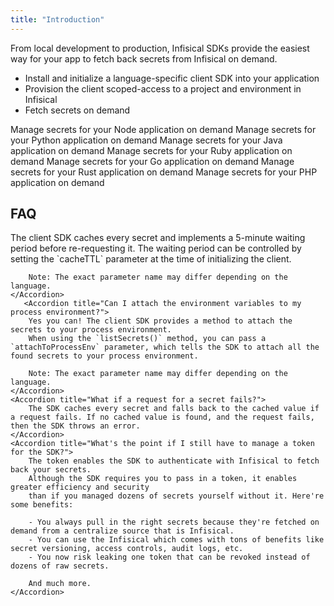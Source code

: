 ```yaml
---
title: "Introduction"
---
```


From local development to production, Infisical SDKs provide the easiest way for your app to fetch back secrets from Infisical on demand.

-   Install and initialize a language-specific client SDK into your application
-   Provision the client scoped-access to a project and environment in Infisical
-   Fetch secrets on demand

<CardGroup cols={2}>
    <Card title="Node" href="/sdks/languages/node" icon="node" color="#68a063">
        Manage secrets for your Node application on demand
    </Card>
    <Card href="/sdks/languages/python" title="Python" icon="python" color="#4c8abe">
        Manage secrets for your Python application on demand
    </Card>
    <Card href="/sdks/languages/java" title="Java" icon="java" color="#e41f23">
        Manage secrets for your Java application on demand
    </Card>
    <Card href="/sdks/languages/ruby" title="Ruby" icon="gem" color="#ac0d01">
        Manage secrets for your Ruby application on demand
    </Card>
    <Card href="/sdks/languages/go" title="Golang" icon="golang" color="#00add8">
        Manage secrets for your Go application on demand
    </Card>
    <Card href="/sdks/languages/rust" title="Rust" icon="rust" color="#cd412b">
        Manage secrets for your Rust application on demand
    </Card>
    <Card href="/sdks/languages/php" title="PHP" icon="php" color="#787cb4">
        Manage secrets for your PHP application on demand
    </Card>
</CardGroup>

## FAQ

<AccordionGroup>
    <Accordion title="Isn't it inefficient if my app makes a request every time it needs a secret?">
        The client SDK caches every secret and implements a 5-minute waiting period before
        re-requesting it. The waiting period can be controlled by setting the `cacheTTL` parameter at
        the time of initializing the client.
        
        Note: The exact parameter name may differ depending on the language.
    </Accordion>
       <Accordion title="Can I attach the environment variables to my process environment?">
        Yes you can! The client SDK provides a method to attach the secrets to your process environment.
        When using the `listSecrets()` method, you can pass a `attachToProcessEnv` parameter, which tells the SDK to attach all the found secrets to your process environment.
        
        Note: The exact parameter name may differ depending on the language.
    </Accordion>
    <Accordion title="What if a request for a secret fails?">
        The SDK caches every secret and falls back to the cached value if a request fails. If no cached value is found, and the request fails, then the SDK throws an error.
    </Accordion>
    <Accordion title="What's the point if I still have to manage a token for the SDK?">
        The token enables the SDK to authenticate with Infisical to fetch back your secrets.
        Although the SDK requires you to pass in a token, it enables greater efficiency and security
        than if you managed dozens of secrets yourself without it. Here're some benefits:

        - You always pull in the right secrets because they're fetched on demand from a centralize source that is Infisical.
        - You can use the Infisical which comes with tons of benefits like secret versioning, access controls, audit logs, etc.
        - You now risk leaking one token that can be revoked instead of dozens of raw secrets.

        And much more.
    </Accordion>

</AccordionGroup>
